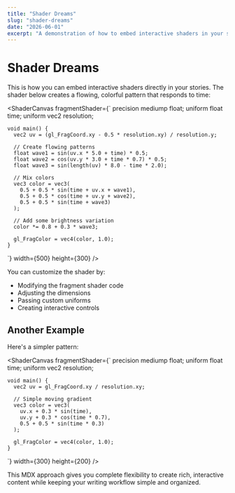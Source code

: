 ```yaml
---
title: "Shader Dreams"
slug: "shader-dreams"
date: "2026-06-01"
excerpt: "A demonstration of how to embed interactive shaders in your stories..."
---
```



# Shader Dreams

This is how you can embed interactive shaders directly in your stories. The shader below creates a flowing, colorful pattern that responds to time:

<ShaderCanvas 
  fragmentShader={`
    precision mediump float;
    uniform float time;
    uniform vec2 resolution;
    
    void main() {
      vec2 uv = (gl_FragCoord.xy - 0.5 * resolution.xy) / resolution.y;
      
      // Create flowing patterns
      float wave1 = sin(uv.x * 5.0 + time) * 0.5;
      float wave2 = cos(uv.y * 3.0 + time * 0.7) * 0.5;
      float wave3 = sin(length(uv) * 8.0 - time * 2.0);
      
      // Mix colors
      vec3 color = vec3(
        0.5 + 0.5 * sin(time + uv.x + wave1),
        0.5 + 0.5 * cos(time + uv.y + wave2), 
        0.5 + 0.5 * sin(time + wave3)
      );
      
      // Add some brightness variation
      color *= 0.8 + 0.3 * wave3;
      
      gl_FragColor = vec4(color, 1.0);
    }
  `}
  width={500}
  height={300}
/>

You can customize the shader by:
- Modifying the fragment shader code
- Adjusting the dimensions
- Passing custom uniforms
- Creating interactive controls

## Another Example

Here's a simpler pattern:

<ShaderCanvas 
  fragmentShader={`
    precision mediump float;
    uniform float time;
    uniform vec2 resolution;
    
    void main() {
      vec2 uv = gl_FragCoord.xy / resolution.xy;
      
      // Simple moving gradient
      vec3 color = vec3(
        uv.x + 0.3 * sin(time),
        uv.y + 0.3 * cos(time * 0.7),
        0.5 + 0.5 * sin(time * 0.3)
      );
      
      gl_FragColor = vec4(color, 1.0);
    }
  `}
  width={300}
  height={200}
/>

This MDX approach gives you complete flexibility to create rich, interactive content while keeping your writing workflow simple and organized. 